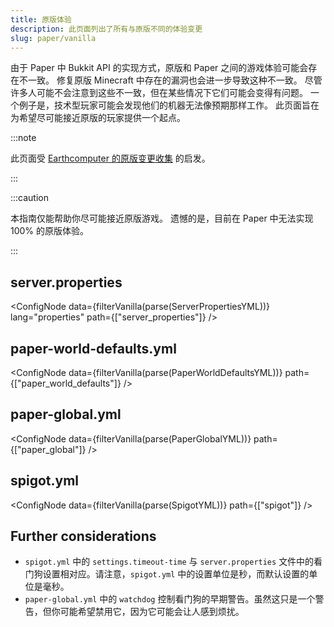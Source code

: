 ```yaml
---
title: 原版体验
description: 此页面列出了所有与原版不同的体验变更
slug: paper/vanilla
---
```




由于 Paper 中 Bukkit API 的实现方式，原版和 Paper 之间的游戏体验可能会存在不一致。
修复原版 Minecraft 中存在的漏洞也会进一步导致这种不一致。
尽管许多人可能不会注意到这些不一致，但在某些情况下它们可能会变得有问题。
一个例子是，技术型玩家可能会发现他们的机器无法像预期那样工作。
此页面旨在为希望尽可能接近原版的玩家提供一个起点。

:::note

此页面受 [Earthcomputer 的原版变更收集](https://gist.github.com/Earthcomputer/2296da33b8cc91dba81b48103c0e1fe3) 的启发。

:::

:::caution

本指南仅能帮助你尽可能接近原版游戏。
遗憾的是，目前在 Paper 中无法实现 100% 的原版体验。

:::
## server.properties
<ConfigNode data={filterVanilla(parse(ServerPropertiesYML))} lang="properties" path={["server_properties"]} />

## paper-world-defaults.yml
<ConfigNode data={filterVanilla(parse(PaperWorldDefaultsYML))} path={["paper_world_defaults"]} />

## paper-global.yml
<ConfigNode data={filterVanilla(parse(PaperGlobalYML))} path={["paper_global"]} />

## spigot.yml
<ConfigNode data={filterVanilla(parse(SpigotYML))} path={["spigot"]} />

## Further considerations

* `spigot.yml` 中的 `settings.timeout-time` 与 `server.properties` 文件中的看门狗设置相对应。请注意，`spigot.yml` 中的设置单位是秒，而默认设置的单位是毫秒。
* `paper-global.yml` 中的 `watchdog` 控制看门狗的早期警告。虽然这只是一个警告，但你可能希望禁用它，因为它可能会让人感到烦扰。
